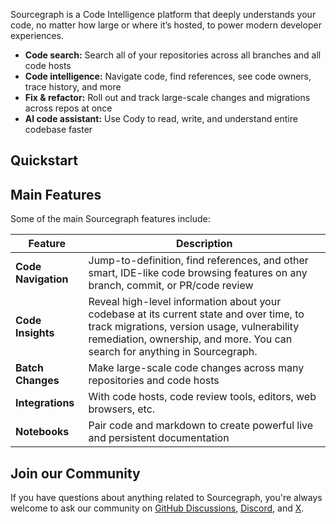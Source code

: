 Sourcegraph is a Code Intelligence platform that deeply understands your code, no matter how large or where it’s hosted, to power modern developer experiences.

- **Code search:** Search all of your repositories across all branches and all code hosts
- **Code intelligence:** Navigate code, find references, see code owners, trace history, and more
- **Fix & refactor:** Roll out and track large-scale changes and migrations across repos at once
- **AI code assistant:** Use Cody to read, write, and understand entire codebase faster

## Quickstart

<QuickLinks>
	<QuickLink href="https://sourcegraph.com/cody" icon="installation" imgAlt="Cody" title="Get Cody!" description="Write, fix, and maintain code with the powerful & accurate AI coding assistant. " />
	<QuickLink href="https://sourcegraph.com/search" icon="lightbulb" imgAlt="Code Search" title="Try Code Search" description="Search all of your repositories across all branches and all code hosts." />
	<QuickLink title="Sourcegraph 101" icon="presets" href="/getting-started" description="Learn how to use Sourcegraph." />
	<QuickLink title="Sourcegraph Tour" icon="theming" href="/getting-started/tour" description="Take a tour of Sourcegraph’s features using real-world examples and use cases." />
</QuickLinks>

## Main Features

Some of the main Sourcegraph features include:

| **Feature**                    | **Description**                                                                                                                        |
| -------------------------- | ---------------------------------------------------------------------------------------------------------------------------------- |
| **Code Navigation**            | Jump-to-definition, find references, and other smart, IDE-like code browsing features on any branch, commit, or PR/code review      |
| **Code Insights**              | Reveal high-level information about your codebase at its current state and over time, to track migrations, version usage, vulnerability remediation, ownership, and more. You can search for anything in Sourcegraph. |
| **Batch Changes**              | Make large-scale code changes across many repositories and code hosts                                                              |
| **Integrations**               | With code hosts, code review tools, editors, web browsers, etc.                                                                   |
| **Notebooks**                  | Pair code and markdown to create powerful live and persistent documentation                                                      |

## Join our Community

If you have questions about anything related to Sourcegraph, you're always welcome to ask our community on [GitHub Discussions](https://github.com/sourcegraph/sourcegraph/discussions), [Discord](https://discord.gg/s2qDtYGnAE), and [X](https://twitter.com/sourcegraph).
